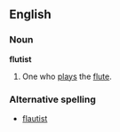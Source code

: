 ==English==
===Noun===
'''flutist'''
#One who [[play]]s the [[flute]].

===Alternative spelling===
*[[flautist]]